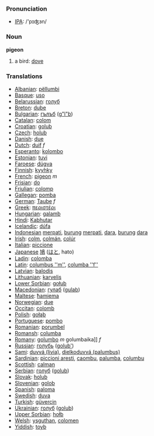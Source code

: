 === Pronunciation ===
*[[w:IPA|IPA]]: /'pɪʤɜn/

=== Noun ===

'''pigeon'''

# a bird: [[dove]]

=== Translations ===

*[[Albanian]]: [[pëllumbi]]
*[[Basque]]: [[uso]]
*[[Belarussian]]: [[голуб]]
*[[Breton]]: [[dube]]
*[[Bulgarian]]: [[гълъб]] ([[g"l"b]])
*[[Catalan]]: [[colom]]
*[[Croatian]]: [[golub]]
*[[Czech]]: [[holub]]
*[[Danish]]: [[due]]
*[[Dutch]]: [[duif]] ''f''
*[[Esperanto]]: [[kolombo]]
*[[Estonian]]: [[tuvi]]
*[[Faroese]]: [[dúgva]]
*[[Finnish]]: [[kyyhky]]
*[[French]]: [[pigeon]] ''m''
*[[Frisian]]: [[do]]
*[[Friulian]]: [[colomp]]
*[[Gallegan]]: [[pomba]]
*[[German]]: [[Taube]] ''f''
*[[Greek]]: [[περιστέρι]] '' ''
*[[Hungarian]]: [[galamb]]
*[[Hindi]]: [[Kabhutar]]
*[[Icelandic]]: [[dúfa]]
*[[Indonesian]] [[merpati]], [[burung]] [[merpati]], [[dara]], [[burung]] [[dara]]
*[[Irish]]: [[colm]], [[colmán]], [[colúr]]
*[[Italian]]: [[piccione]] '' ''
*[[Japanese]] [[鳩]] ([[はと]], hato)
*[[Ladin]]: [[colomba]]
*[[Latin]]: [[columbus ''m'']], [[columba ''f'']]
*[[Latvian]]: [[balodis]]
*[[Lithuanian]]: [[karvelis]]
*[[Lower Sorbian]]: [[gołub]]
*[[Macedonian]]: [[гулаб]] ([[gulab]])
*[[Maltese]]: [[ħamiema]]
*[[Norwegian]]: [[due]]
*[[Occitan]]: [[colomb]]
*[[Polish]]: [[gołąb]] '' ''
*[[Portuguese]]: [[pombo]]
*[[Romanian]]: [[porumbel]]
*[[Romansh]]: [[columba]]
*[[Romany]]: [[golumbo]] ''m'' golumbaika]] ''f''
*[[Russian]]: [[голубь]] ([[golub']]) '' ''
*[[Sami]]: [[duvvá (livia)]], [[dielkoduvvá (palumbus)]]
*[[Sardinian]]: [[piccioni aresti]], [[caombu]], [[palumba]], [[columbu]]
*[[Scottish]]: [[calman]]
*[[Serbian]]: [[голуб]] ([[golub]])
*[[Slovak]]: [[holub]]
*[[Slovenian]]: [[golob]]
*[[Spanish]]: [[paloma]] '' ''
*[[Swedish]]: [[duva]]
*[[Turkish]]: [[güvercin]]
*[[Ukrainian]]: [[голуб]] ([[golub]])
*[[Upper Sorbian]]: [[hołb]]
*[[Welsh]]: [[ysguthan]], [[colomen]]
*[[Yiddish]]: [[toyb]]
